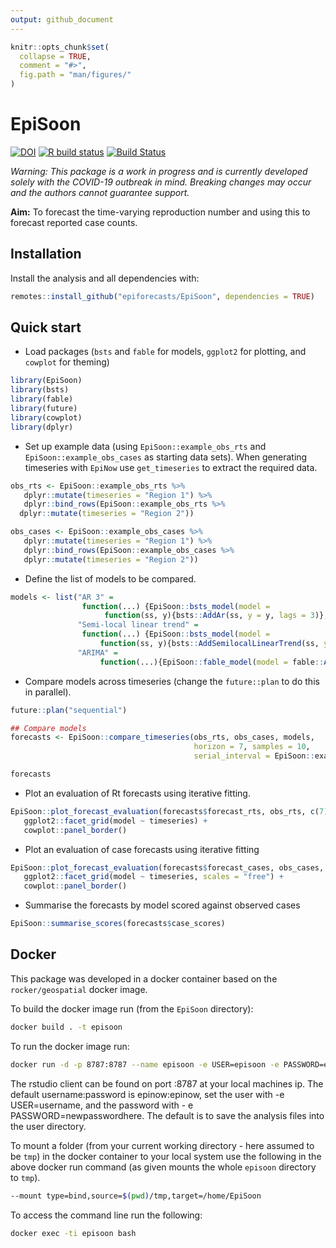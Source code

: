 ```yaml
---
output: github_document
---
```


```r
knitr::opts_chunk$set(
  collapse = TRUE,
  comment = "#>",
  fig.path = "man/figures/"
)
```

# EpiSoon

[![DOI](https://zenodo.org/badge/248311916.svg)](https://zenodo.org/badge/latestdoi/248311916)
[![R build status](https://github.com/epiforecasts/EpiSoon/workflows/R-CMD-check/badge.svg)](https://github.com/epiforecasts/EpiSoon)
[![Build Status](https://travis-ci.com/epiforecasts/EpiSoon.svg?branch=master)](https://travis-ci.com/epiforecasts/EpiSoon)


*Warning: This package is a work in progress and is currently developed solely with the COVID-19 outbreak in mind. Breaking changes may occur and the authors cannot guarantee support.*

**Aim:** To forecast the time-varying reproduction number and using this to forecast reported case counts. 

## Installation

Install the analysis and all dependencies with: 

```r
remotes::install_github("epiforecasts/EpiSoon", dependencies = TRUE)
```


## Quick start


* Load packages (`bsts` and `fable` for models, `ggplot2` for plotting, and `cowplot` for theming)

```r
library(EpiSoon)
library(bsts)
library(fable)
library(future)
library(cowplot)
library(dplyr)
```

* Set up example data (using `EpiSoon::example_obs_rts` and `EpiSoon::example_obs_cases` as starting data sets). When generating timeseries with `EpiNow` use `get_timeseries` to extract the required data.

```r
obs_rts <- EpiSoon::example_obs_rts %>%
   dplyr::mutate(timeseries = "Region 1") %>%
   dplyr::bind_rows(EpiSoon::example_obs_rts %>%
  dplyr::mutate(timeseries = "Region 2"))

obs_cases <- EpiSoon::example_obs_cases %>%
   dplyr::mutate(timeseries = "Region 1") %>%
   dplyr::bind_rows(EpiSoon::example_obs_cases %>%
   dplyr::mutate(timeseries = "Region 2"))
```

* Define the list of models to be compared.

```r
models <- list("AR 3" =
                function(...) {EpiSoon::bsts_model(model =
                     function(ss, y){bsts::AddAr(ss, y = y, lags = 3)}, ...)},
               "Semi-local linear trend" =
                function(...) {EpiSoon::bsts_model(model =
                    function(ss, y){bsts::AddSemilocalLinearTrend(ss, y = y)}, ...)},
               "ARIMA" = 
                    function(...){EpiSoon::fable_model(model = fable::ARIMA(y ~ time), ...)})
```

* Compare models across timeseries (change the `future::plan` to do this in parallel).

```r
future::plan("sequential")

## Compare models
forecasts <- EpiSoon::compare_timeseries(obs_rts, obs_cases, models,
                                         horizon = 7, samples = 10,
                                         serial_interval = EpiSoon::example_serial_interval)

forecasts
```

* Plot an evaluation of Rt forecasts using iterative fitting.

```r
EpiSoon::plot_forecast_evaluation(forecasts$forecast_rts, obs_rts, c(7)) +
   ggplot2::facet_grid(model ~ timeseries) +
   cowplot::panel_border()
```

* Plot an evaluation of case forecasts using iterative fitting


```r
EpiSoon::plot_forecast_evaluation(forecasts$forecast_cases, obs_cases, c(7)) +
   ggplot2::facet_grid(model ~ timeseries, scales = "free") +
   cowplot::panel_border()
```

* Summarise the forecasts by model scored against observed cases

```r
EpiSoon::summarise_scores(forecasts$case_scores)
```


## Docker

This package was developed in a docker container based on the `rocker/geospatial` docker image. 

To build the docker image run (from the `EpiSoon` directory):

```bash
docker build . -t episoon
```

To run the docker image run:

```bash
docker run -d -p 8787:8787 --name episoon -e USER=episoon -e PASSWORD=episoon episoon
```

The rstudio client can be found on port :8787 at your local machines ip. The default username:password is epinow:epinow, set the user with -e USER=username, and the password with - e PASSWORD=newpasswordhere. The default is to save the analysis files into the user directory.

To mount a folder (from your current working directory - here assumed to be `tmp`) in the docker container to your local system use the following in the above docker run command (as given mounts the whole `episoon` directory to `tmp`).

```bash
--mount type=bind,source=$(pwd)/tmp,target=/home/EpiSoon
```

To access the command line run the following:

```bash
docker exec -ti episoon bash
```
